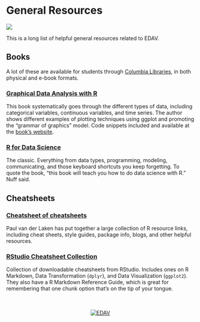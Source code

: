 # General Resources {#resources}

![](images/banners/banner_resources.png)

This is a long list of helpful general resources related to EDAV.

## Books

A lot of these are available for students through [Columbia Libraries](http://library.columbia.edu/){target="_blank"}, in both physical and e-book formats. 

### [**Graphical Data Analysis with R**](http://rosuda.org/GDA){target="_blank"}

This book systematically goes through the different types of data, including categorical variables, continuous variables, and time series. The author shows different examples of plotting techniques using ggplot and promoting the "grammar of graphics" model. Code snippets included and available at the [book's website](http://rosuda.org/GDA).

### [**R for Data Science**](http://r4ds.had.co.nz/){target="_blank"}

The classic. Everything from data types, programming, modeling, communicating, and those keyboard shortcuts you keep forgetting. To quote the book, "this book will teach you how to do data science with R." Nuff said.

## Cheatsheets

### [**Cheatsheet of cheatsheets**](https://paulvanderlaken.com/author/lakenp/){target="_blank"}

Paul van der Laken has put together a large collection of R resource links, including cheat sheets, style guides, package info, blogs, and other helpful resources. 

### [RStudio Cheatsheet Collection](https://www.rstudio.com/resources/cheatsheets/){target="_blank"}

Collection of downloadable cheatsheets from RStudio. Includes ones on R Markdown, Data Transformation (`dplyr`), and Data Visualization (`ggplot2`). They also have a R Markdown Reference Guide, which is great for remembering that one chunk option that's on the tip of your tongue.





<!-- Footer -->
<center>
</br></br>
[![EDAV](images/icons/edav_resource_small.png)](index.html)
</br></br>
</center>